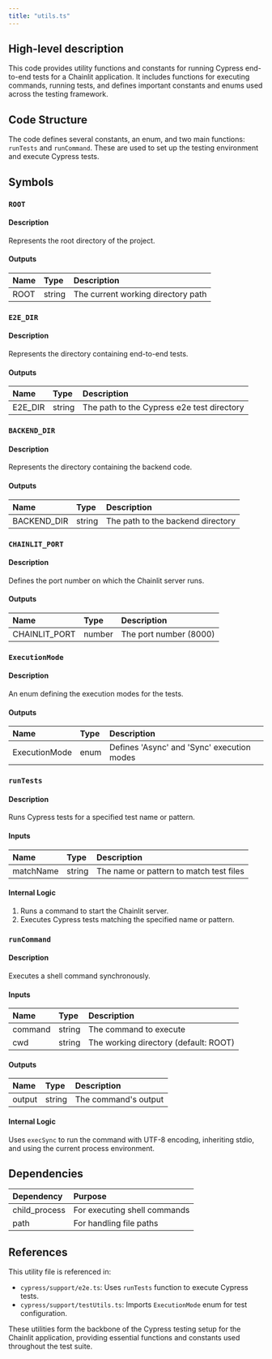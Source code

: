 ```yaml
---
title: "utils.ts"
---
```


## High-level description
This code provides utility functions and constants for running Cypress end-to-end tests for a Chainlit application. It includes functions for executing commands, running tests, and defines important constants and enums used across the testing framework.

## Code Structure
The code defines several constants, an enum, and two main functions: `runTests` and `runCommand`. These are used to set up the testing environment and execute Cypress tests.

## Symbols

### `ROOT`
#### Description
Represents the root directory of the project.

#### Outputs
| Name | Type | Description |
|:-----|:-----|:------------|
| ROOT | string | The current working directory path |

### `E2E_DIR`
#### Description
Represents the directory containing end-to-end tests.

#### Outputs
| Name | Type | Description |
|:-----|:-----|:------------|
| E2E_DIR | string | The path to the Cypress e2e test directory |

### `BACKEND_DIR`
#### Description
Represents the directory containing the backend code.

#### Outputs
| Name | Type | Description |
|:-----|:-----|:------------|
| BACKEND_DIR | string | The path to the backend directory |

### `CHAINLIT_PORT`
#### Description
Defines the port number on which the Chainlit server runs.

#### Outputs
| Name | Type | Description |
|:-----|:-----|:------------|
| CHAINLIT_PORT | number | The port number (8000) |

### `ExecutionMode`
#### Description
An enum defining the execution modes for the tests.

#### Outputs
| Name | Type | Description |
|:-----|:-----|:------------|
| ExecutionMode | enum | Defines 'Async' and 'Sync' execution modes |

### `runTests`
#### Description
Runs Cypress tests for a specified test name or pattern.

#### Inputs
| Name | Type | Description |
|:-----|:-----|:------------|
| matchName | string | The name or pattern to match test files |

#### Internal Logic
1. Runs a command to start the Chainlit server.
2. Executes Cypress tests matching the specified name or pattern.

### `runCommand`
#### Description
Executes a shell command synchronously.

#### Inputs
| Name | Type | Description |
|:-----|:-----|:------------|
| command | string | The command to execute |
| cwd | string | The working directory (default: ROOT) |

#### Outputs
| Name | Type | Description |
|:-----|:-----|:------------|
| output | string | The command's output |

#### Internal Logic
Uses `execSync` to run the command with UTF-8 encoding, inheriting stdio, and using the current process environment.

## Dependencies
| Dependency | Purpose |
|:-----------|:--------|
| child_process | For executing shell commands |
| path | For handling file paths |

## References
This utility file is referenced in:
- `cypress/support/e2e.ts`: Uses `runTests` function to execute Cypress tests.
- `cypress/support/testUtils.ts`: Imports `ExecutionMode` enum for test configuration.

These utilities form the backbone of the Cypress testing setup for the Chainlit application, providing essential functions and constants used throughout the test suite.